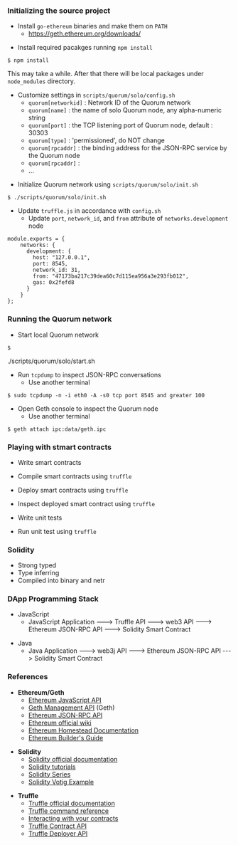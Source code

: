 ===Initializing the source project===

* Install <code>go-ethereum</code> binaries and make them on <code>PATH</code>
** https://geth.ethereum.org/downloads/

* Install required pacakges running <code>npm install</code>

<pre style="margin-left:40px">
$ npm install
</pre>

<p style="margin-left:40px">This may take a while. After that there will be local packages under <code>node_modules</code> directory.</p>

* Customize settings in <code>scripts/quorum/solo/config.sh</code>
** <code>quorum[networkid]</code> : Network ID of the Quorum network
** <code>quorum[name]</code> : the name of solo Quorum node, any alpha-numeric string 
** <code>quorum[port]</code> : the TCP listening port of Quorum node, default : 30303
** <code>quorum[type]</code> : 'permissioned', do NOT change
** <code>quorum[rpcaddr]</code> : the binding address for the JSON-RPC service by the Quorum node 
** <code>quorum[rpcaddr]</code> : 
** ...

* Initialize Quorum network using <code>scripts/quorum/solo/init.sh</code>

<pre style="margin-left:40px">
$ ./scripts/quorum/solo/init.sh
</pre>

* Update <code>truffle.js</code> in accordance with <code>config.sh</code>
** Update <code>port</code>, <code>network_id</code>, and <code>from</code> attribute of <code>networks.development</code> node

<pre style="margin-left:40px">
module.exports = {
    networks: {
      development: {
        host: "127.0.0.1",
        port: 8545,
        network_id: 31,
        from: "47173ba217c39dea60c7d115ea956a3e293fb012",
        gas: 0x2fefd8
      }
    }
};
</pre>


===Running the Quorum network===

* Start local Quorum network

<pre style="margin-left:40px">
$
</pre>./scripts/quorum/solo/start.sh

* Run <code>tcpdump</code> to inspect JSON-RPC conversations
** Use another terminal

<pre style="margin-left:40px">
$ sudo tcpdump -n -i eth0 -A -s0 tcp port 8545 and greater 100
</pre>

* Open Geth console to inspect the Quorum node
** Use another terminal

<pre style="margin-left:40px">
$ geth attach ipc:data/geth.ipc
</pre>


===Playing with stmart contracts===

* Write smart contracts

* Compile smart contracts using <code>truffle</code>

* Deploy smart contracts using <code>truffle</code>

* Inspect deployed smart contract using <code>truffle</code>

* Write unit tests

* Run unit test using <code>truffle</code>


===Solidity===

* Strong typed
* Type inferring
* Compiled into binary and netr


===DApp Programming Stack===

* JavaScript
** JavaScript Application ---> Truffle API ---> web3 API ---> Ethereum JSON-RPC API ---> Solidity Smart Contract

* Java
** Java Application ---> web3j API ---> Ethereum JSON-RPC API ---> Solidity Smart Contract

===References===

* '''Ethereum/Geth'''
** [https://github.com/ethereum/wiki/wiki/JavaScript-API Ethereum JavaScript API]
** [https://github.com/ethereum/go-ethereum/wiki/Management-APIs Geth Management API] (Geth)
** [https://github.com/ethereum/wiki/wiki/JSON-RPC Ethereum JSON-RPC API]
** [https://github.com/ethereum/wiki/wiki Ethereum official wiki]
** [http://www.ethdocs.org/en/latest/ Ethereum Homestead Documentation]
** [https://ethereumbuilders.gitbooks.io/guide/content/en/index.html Ethereum Builder's Guide]

* '''Solidity'''
** [https://solidity.readthedocs.io/ Solidity official documentation]
** [https://ethereumbuilders.gitbooks.io/guide/content/en/solidity_tutorials.html Solidity tutorials]
** [https://monax.io/docs/solidity/ Solidity Series]
** [http://solidity.readthedocs.io/en/develop/solidity-by-example.html#voting Solidity Votig Example]

* '''Truffle'''
** [http://truffleframework.com/docs/ Truffle official documentation]
** [http://truffleframework.com/docs/advanced/commands Truffle command reference]
** [http://truffleframework.com/docs/getting_started/contracts Interacting with your contracts]
** [https://github.com/trufflesuite/truffle-contract#api Truffle Contract API]
** [http://truffleframework.com/docs/getting_started/migrations#deployer-api Truffle Deployer API]


